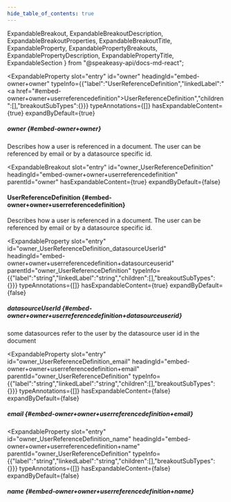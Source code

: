 ```yaml
---
hide_table_of_contents: true
---
```

  ExpandableBreakout,
  ExpandableBreakoutDescription,
  ExpandableBreakoutProperties,
  ExpandableBreakoutTitle,
  ExpandableProperty,
  ExpandablePropertyBreakouts,
  ExpandablePropertyDescription,
  ExpandablePropertyTitle,
  ExpandableSection
} from "@speakeasy-api/docs-md-react";

<ExpandableSection>

<ExpandableProperty
  slot="entry"
  id="owner"
  headingId="embed-owner+owner"
  typeInfo={{"label":"UserReferenceDefinition","linkedLabel":"<a href=\"#embed-owner+owner+userreferencedefinition\">UserReferenceDefinition</a>","children":[],"breakoutSubTypes":{}}}
  typeAnnotations={[]}
  hasExpandableContent={true}
  expandByDefault={true}
>

<ExpandablePropertyTitle slot="title">

##### owner \{#embed-owner+owner\}

</ExpandablePropertyTitle>

<ExpandablePropertyDescription slot="description">

Describes how a user is referenced in a document. The user can be referenced by email or by a datasource specific id.

</ExpandablePropertyDescription>

<ExpandablePropertyBreakouts slot="breakouts">

<ExpandableBreakout
  slot="entry"
  id="owner_UserReferenceDefinition"
  headingId="embed-owner+owner+userreferencedefinition"
  parentId="owner"
  hasExpandableContent={true}
  expandByDefault={false}
>

<ExpandableBreakoutTitle slot="title">

#### UserReferenceDefinition \{#embed-owner+owner+userreferencedefinition\}

</ExpandableBreakoutTitle>

<ExpandableBreakoutDescription slot="description">

Describes how a user is referenced in a document. The user can be referenced by email or by a datasource specific id.

</ExpandableBreakoutDescription>

<ExpandableBreakoutProperties slot="properties">

<ExpandableProperty
  slot="entry"
  id="owner_UserReferenceDefinition_datasourceUserId"
  headingId="embed-owner+owner+userreferencedefinition+datasourceuserid"
  parentId="owner_UserReferenceDefinition"
  typeInfo={{"label":"string","linkedLabel":"string","children":[],"breakoutSubTypes":{}}}
  typeAnnotations={[]}
  hasExpandableContent={true}
  expandByDefault={false}
>

<ExpandablePropertyTitle slot="title">

##### datasourceUserId \{#embed-owner+owner+userreferencedefinition+datasourceuserid\}

</ExpandablePropertyTitle>

<ExpandablePropertyDescription slot="description">

some datasources refer to the user by the datasource user id in the document

</ExpandablePropertyDescription>

</ExpandableProperty>

<ExpandableProperty
  slot="entry"
  id="owner_UserReferenceDefinition_email"
  headingId="embed-owner+owner+userreferencedefinition+email"
  parentId="owner_UserReferenceDefinition"
  typeInfo={{"label":"string","linkedLabel":"string","children":[],"breakoutSubTypes":{}}}
  typeAnnotations={[]}
  hasExpandableContent={false}
  expandByDefault={false}
>

<ExpandablePropertyTitle slot="title">

##### email \{#embed-owner+owner+userreferencedefinition+email\}

</ExpandablePropertyTitle>

</ExpandableProperty>

<ExpandableProperty
  slot="entry"
  id="owner_UserReferenceDefinition_name"
  headingId="embed-owner+owner+userreferencedefinition+name"
  parentId="owner_UserReferenceDefinition"
  typeInfo={{"label":"string","linkedLabel":"string","children":[],"breakoutSubTypes":{}}}
  typeAnnotations={[]}
  hasExpandableContent={false}
  expandByDefault={false}
>

<ExpandablePropertyTitle slot="title">

##### name \{#embed-owner+owner+userreferencedefinition+name\}

</ExpandablePropertyTitle>

</ExpandableProperty>

</ExpandableBreakoutProperties>

</ExpandableBreakout>

</ExpandablePropertyBreakouts>

</ExpandableProperty>

</ExpandableSection>